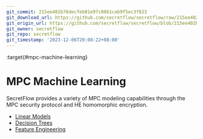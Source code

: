 ```yaml
---
git_commit: 215ee402b76decfeb01e97c0861cab9f5ec3f823
git_download_url: https://github.com/secretflow/secretflow/raw/215ee402b76decfeb01e97c0861cab9f5ec3f823/docs/user_guide/mpc_ml/index.rst
git_origin_url: https://github.com/secretflow/secretflow/blob/215ee402b76decfeb01e97c0861cab9f5ec3f823/docs/user_guide/mpc_ml/index.rst
git_owner: secretflow
git_repo: secretflow
git_timestamp: '2023-12-06T20:08:22+08:00'
---
```


:target{#mpc-machine-learning}

# MPC Machine Learning

SecretFlow provides a variety of MPC modeling capabilities
through the MPC security protocol and HE homomorphic encryption.

<TableOfContents>


  - [Linear Models](linear_model.mdx)
  - [Decision Trees](decision_tree.mdx)
  - [Feature Engineering](feature_eng.mdx)
</TableOfContents>
